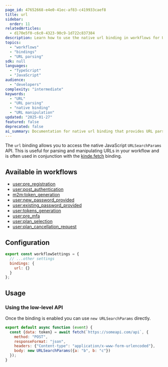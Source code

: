 ```yaml
---
page_id: 47652668-e4e0-41ec-af83-c419933caef8
title: url
sidebar:
  order: 11
relatedArticles:
  - d170e5f0-c6c0-4323-90c9-1d722c837384
description: Learn how to use the native url binding in workflows for URL parsing and manipulation, often used with fetch bindings for API requests.
topics:
  - "workflows"
  - "bindings"
  - "URL parsing"
sdk: null
languages:
  - "TypeScript"
  - "JavaScript"
audience:
  - "developers"
complexity: "intermediate"
keywords:
  - "URL"
  - "URL parsing"
  - "native binding"
  - "URL manipulation"
updated: "2025-01-27"
featured: false
deprecated: false
ai_summary: Documentation for native url binding that provides URL parsing and manipulation capabilities within workflow contexts.
---
```


The `url` binding allows you to access the native JavaScript `URLSearchParams` API. This is useful for parsing and manipulating URLs in your workflow and is often used in conjunction with the [kinde.fetch](/workflows/bindings/fetch-binding/) binding.

## Available in workflows

- [user:pre_registration](/workflows/example-workflows/pre-user-registration-workflow/)
- [user:post_authentication](/workflows/example-workflows/workflow-user-post-auth/)
- [m2m:token_generation](/workflows/example-workflows/m2m-token-generation-workflow/)
- [user:new_password_provided](/workflows/example-workflows/new-password-provided-workflow/)
- [user:existing_password_provided](/workflows/example-workflows/existing-password-provided-workflow/)
- [user:tokens_generation](/workflows/example-workflows/user-token-generation/)
- [user:pre_mfa](/workflows/example-workflows/pre-mfa-workflow/)
- [user:plan_selection](/workflows/example-workflows/plan-selection-workflow/)
- [user:plan_cancellation_request](/workflows/example-workflows/plan-cancellation-request-workflow/)

## Configuration

```js
export const workflowSettings = {
  // ...other settings
  bindings: {
    url: {}
  }
};
```

## Usage

### Using the low-level API

Once the binding is enabled you can use `new URLSearchParams` directly.

```js
export default async function (event) {
  const {data: token} = await fetch(`https://someapi.com/api`, {
    method: "POST",
    responseFormat: "json",
    headers: {"Content-type": "application/x-www-form-urlencoded"},
    body: new URLSearchParams({a: "b", b: "c"})
  });
}
```
